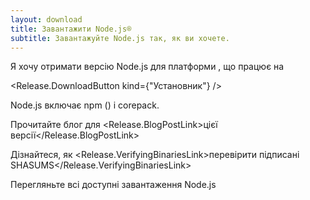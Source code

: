 ```yaml
---
layout: download
title: Завантажити Node.js®
subtitle: Завантажуйте Node.js так, як ви хочете.
---
```


<section>
  Я хочу отримати версію Node.js для платформи <Release.OperatingSystemDropdown exclude={["LINUX"]} />, що працює на <Release.BitnessDropdown />

  <Release.DownloadButton kind={"Установник"} />
</section>

<section>
  Node.js включає <LinkWithArrow href="https://npmjs.com">npm</LinkWithArrow> (<Release.NpmVersion />) і corepack.

  Прочитайте блог для <Release.BlogPostLink>цієї версії</Release.BlogPostLink>

  Дізнайтеся, як <Release.VerifyingBinariesLink>перевірити підписані SHASUMS</Release.VerifyingBinariesLink>

  Перегляньте всі доступні <LinkWithArrow href="https://nodejs.org/dist/">завантаження</LinkWithArrow> Node.js
</section>
